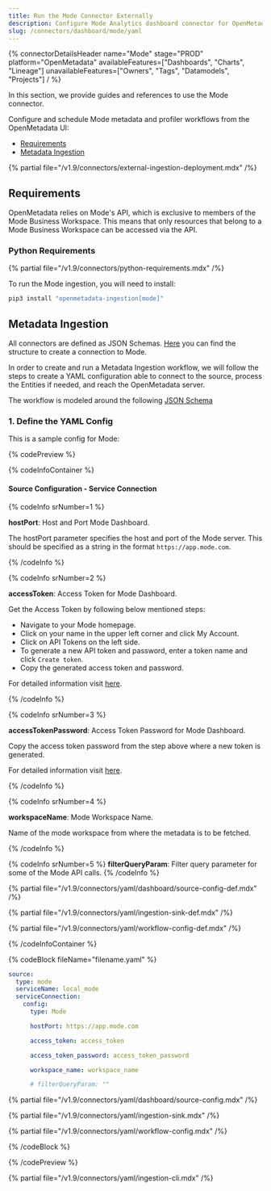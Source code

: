 ```yaml
---
title: Run the Mode Connector Externally
description: Configure Mode Analytics dashboard connector for OpenMetadata using YAML. Step-by-step setup guide with examples to integrate your Mode dashboards seamlessly.
slug: /connectors/dashboard/mode/yaml
---
```


{% connectorDetailsHeader
name="Mode"
stage="PROD"
platform="OpenMetadata"
availableFeatures=["Dashboards", "Charts", "Lineage"]
unavailableFeatures=["Owners", "Tags", "Datamodels", "Projects"]
/ %}

In this section, we provide guides and references to use the Mode connector.

Configure and schedule Mode metadata and profiler workflows from the OpenMetadata UI:

- [Requirements](#requirements)
- [Metadata Ingestion](#metadata-ingestion)

{% partial file="/v1.9/connectors/external-ingestion-deployment.mdx" /%}

## Requirements

OpenMetadata relies on Mode's API, which is exclusive to members of the Mode Business Workspace. This means that only resources that belong to a Mode Business Workspace can be accessed via the API.

### Python Requirements

{% partial file="/v1.9/connectors/python-requirements.mdx" /%}

To run the Mode ingestion, you will need to install:

```bash
pip3 install "openmetadata-ingestion[mode]"
```

## Metadata Ingestion

All connectors are defined as JSON Schemas.
[Here](https://github.com/open-metadata/OpenMetadata/blob/main/openmetadata-spec/src/main/resources/json/schema/entity/services/connections/dashboard/modeConnection.json)
you can find the structure to create a connection to Mode.

In order to create and run a Metadata Ingestion workflow, we will follow
the steps to create a YAML configuration able to connect to the source,
process the Entities if needed, and reach the OpenMetadata server.

The workflow is modeled around the following
[JSON Schema](https://github.com/open-metadata/OpenMetadata/blob/main/openmetadata-spec/src/main/resources/json/schema/metadataIngestion/workflow.json)

### 1. Define the YAML Config

This is a sample config for Mode:

{% codePreview %}

{% codeInfoContainer %}

#### Source Configuration - Service Connection

{% codeInfo srNumber=1 %}

**hostPort**: Host and Port Mode Dashboard.

The hostPort parameter specifies the host and port of the Mode server. This should be specified as a string in the format `https://app.mode.com`.

{% /codeInfo %}

{% codeInfo srNumber=2 %}

**accessToken**: Access Token for Mode Dashboard.

Get the Access Token by following below mentioned steps:
- Navigate to your Mode homepage.
- Click on your name in the upper left corner and click My Account.
- Click on API Tokens on the left side.
- To generate a new API token and password, enter a token name and click `Create token`.
- Copy the generated access token and password.

For detailed information visit [here](https://mode.com/developer/api-reference/introduction/).

{% /codeInfo %}

{% codeInfo srNumber=3 %}

**accessTokenPassword**: Access Token Password for Mode Dashboard.

Copy the access token password from the step above where a new token is generated.

For detailed information visit [here](https://mode.com/developer/api-reference/introduction/).

{% /codeInfo %}

{% codeInfo srNumber=4 %}

**workspaceName**: Mode Workspace Name.

Name of the mode workspace from where the metadata is to be fetched.

{% /codeInfo %}

{% codeInfo srNumber=5 %}
**filterQueryParam**: Filter query parameter for some of the Mode API calls.
{% /codeInfo %}

{% partial file="/v1.9/connectors/yaml/dashboard/source-config-def.mdx" /%}

{% partial file="/v1.9/connectors/yaml/ingestion-sink-def.mdx" /%}

{% partial file="/v1.9/connectors/yaml/workflow-config-def.mdx" /%}

{% /codeInfoContainer %}

{% codeBlock fileName="filename.yaml" %}

```yaml {% isCodeBlock=true %}
source:
  type: mode
  serviceName: local_mode
  serviceConnection:
    config:
      type: Mode
```
```yaml {% srNumber=1 %}
      hostPort: https://app.mode.com
```
```yaml {% srNumber=2 %}
      access_token: access_token
```
```yaml {% srNumber=3 %}
      access_token_password: access_token_password
```
```yaml {% srNumber=4 %}
      workspace_name: workspace_name
```
```yaml {% srNumber=5 %}
      # filterQueryParam: ""
```

{% partial file="/v1.9/connectors/yaml/dashboard/source-config.mdx" /%}

{% partial file="/v1.9/connectors/yaml/ingestion-sink.mdx" /%}

{% partial file="/v1.9/connectors/yaml/workflow-config.mdx" /%}

{% /codeBlock %}

{% /codePreview %}

{% partial file="/v1.9/connectors/yaml/ingestion-cli.mdx" /%}

